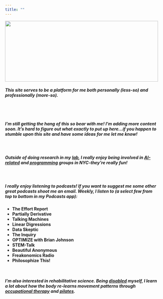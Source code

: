 ```yaml
---
title: ""
---
```


<img src="imgs/nycAbout.jpg" style="height: 200px; width: 100%;">
  
##### **This site serves to be a platform for me both personally (less-so) and professionally (more-so).** 
  
  <br></br>
  
##### **I'm still getting the hang of this so bear with me! I'm adding more content soon. It's hard to figure out what exactly to put up here...if you happen to stumble upon this site and have some ideas for me let me know!**
  
<br>

##### **Outside of doing research in my [lab](tatonettilab.org), I really enjoy being involved in [AI-related](https://www.meetup.com/AI-at-CUMC/) and [programming](https://nyhackr.org) groups in NYC-they're really fun!**

<br>

##### **I really enjoy listening to podcasts! If you want to suggest me some other great podcasts shoot me an email. Weekly, I listen to (a select few from top to bottom in my Podcasts app):**

* **The Effort Report**
* **Partially Derivative**
* **Talking Machines**
* **Linear Digressions**
* **Data Skeptic**
* **The Inquiry**
* **OPTIMIZE with Brian Johnson**
* **STEM-Talk**
* **Beautiful Anonymous**
* **Freakonomics Radio**
* **Philosophize This!**

<br>

##### **I'm also interested in rehabilitative science. Being [disabled](http://www.wgrz.com/life/wny-native-continues-recovery-from-stroke/244046774) myself, I learn a lot about how the body re-learns movement patterns through [occupational therapy](http://www.nyp.org/rehabmed/services/occupational-therapy) and [pilates](http://www.kinectedcenter.com).**
